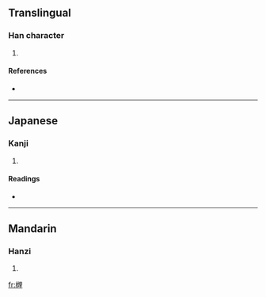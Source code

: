==Translingual==

===Han character===
{{Han char|rn=75|rad=木|as=10|sn=14|four=|canj=木土田土 (DGWG)}}

# {{defn|Han|sort=木10}}

====References====
* {{Han ref|kx=0545.040|dkj=15287|dj=0932.130|hdz=21260.030|uh=69B8|ud=27064}}

----

==Japanese==

===Kanji===
{{ja-kanji|grade=|rs=木10}}

# {{defn|Japanese}}

====Readings====
* {{ja-readings|on=[[たい]] (tai)|kun=[[かれきのね]] (karekinone), [[くい]] (kui)}}

----

==Mandarin==

===Hanzi===
{{cmn-hanzi|pin=[[zhāi]] ([[zhai1]])|wg=chai<sup>1</sup>}}

# {{defn|Mandarin}}

[[fr:榸]]